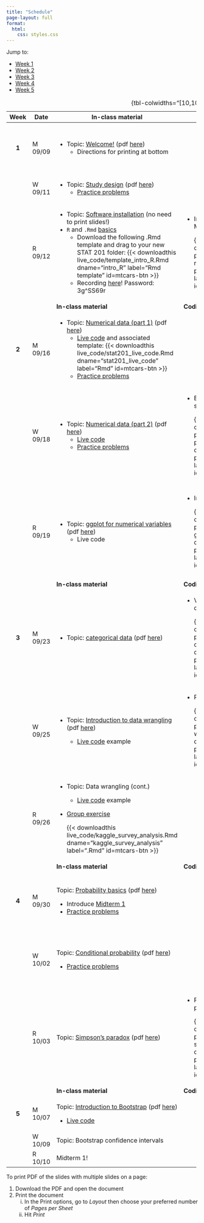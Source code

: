 ```yaml
---
title: "Schedule"
page-layout: full
format: 
  html:
    css: styles.css
---
```


Jump to:

-   [Week 1](#week1)
-   [Week 2](#week2)
-   [Week 3](#week3)
-   [Week 4](#week4)
-   [Week 5](#week5)

+--------------+---------+------------------------------------------------------------------------------------------------------------------------------------------------------------------------------------------------+-------------------------------------------------------------------------------------------------------------------------------------------------------+-----------------------------------------------------------------------------------------------+
| Week         | Date    | In-class material                                                                                                                                                                              | Coding practice                                                                                                                                       | Assignments                                                                                   |
+:============:+=========+================================================================================================================================================================================================+=======================================================================================================================================================+===============================================================================================+
| ::: {#week1} | M 09/09 | -   Topic: [Welcome!](slides/slides-00-welcome.qmd) (pdf [here](slides/pdf/slides-00.pdf))                                                                                                     |                                                                                                                                                       | -   Bring your completed quiz to next class                                                   |
| **1**        |         |     -   Directions for printing at bottom                                                                                                                                                      |                                                                                                                                                       |                                                                                               |
| :::          |         |                                                                                                                                                                                                |                                                                                                                                                       | -   Fill out [this survey](https://forms.gle/GmbiQXXCEk7xejJt5) by next class.                |
+--------------+---------+------------------------------------------------------------------------------------------------------------------------------------------------------------------------------------------------+-------------------------------------------------------------------------------------------------------------------------------------------------------+-----------------------------------------------------------------------------------------------+
|              | W 09/11 | -   Topic: [Study design](slides/slides-01-study-design.qmd) (pdf [here](slides/pdf/slides-01.pdf))                                                                                            |                                                                                                                                                       | -   Wednesday problems on [Problem Set 1](homework/hw1.pdf)                                   |
|              |         |     -   [Practice problems](practice_probs/practice-01-study-design.qmd)                                                                                                                       |                                                                                                                                                       |                                                                                               |
+--------------+---------+------------------------------------------------------------------------------------------------------------------------------------------------------------------------------------------------+-------------------------------------------------------------------------------------------------------------------------------------------------------+-----------------------------------------------------------------------------------------------+
|              | R 09/12 | -   Topic: [Software installation](slides/slides-02-toolkit-installation.qmd) (no need to print slides!)                                                                                       | -   Intro to R and R Markdown                                                                                                                         | -   Thursday problems on [Problem Set 1](homework/hw1.pdf)                                    |
|              |         | -   `R` and `.Rmd` [basics](live_code/intro_R.qmd)                                                                                                                                             |                                                                                                                                                       |                                                                                               |
|              |         |     -   Download the following .Rmd template and drag to your new STAT 201 folder: {{< downloadthis live_code/template_intro_R.Rmd dname="intro_R" label="Rmd template" id=mtcars-btn >}}      |     {{< downloadthis coding_practice/coding-practice-02-intro-r.Rmd dname="coding-practice-intro-R" label="Coding practice" id=mtcars-btn >}}         |                                                                                               |
|              |         |     -   Recording [here](https://middlebury.zoom.us/rec/share/_fy_lpsyDzdPIUmfu7k8FA1NksnClGkSHz0cPTV5ZXuc39LywW9h5oXchUXWaqhi.x6RNwGidelNURP9U%20Passcode:%203g%5ESS69r)! Password: 3g\^SS69r |                                                                                                                                                       |                                                                                               |
+--------------+---------+------------------------------------------------------------------------------------------------------------------------------------------------------------------------------------------------+-------------------------------------------------------------------------------------------------------------------------------------------------------+-----------------------------------------------------------------------------------------------+
| ::: {#week2} |         | **In-class material**                                                                                                                                                                          | **Coding practice**                                                                                                                                   | **Assignments**                                                                               |
| :::          |         |                                                                                                                                                                                                |                                                                                                                                                       |                                                                                               |
+--------------+---------+------------------------------------------------------------------------------------------------------------------------------------------------------------------------------------------------+-------------------------------------------------------------------------------------------------------------------------------------------------------+-----------------------------------------------------------------------------------------------+
| **2**        | M 09/16 | -   Topic: [Numerical data (part 1)](slides/slides-03-numerical-pt1.qmd) (pdf [here](slides/pdf/slides-03.pdf))                                                                                |                                                                                                                                                       | -   Monday problems on [Problem Set 2](homework/hw2.pdf)                                      |
|              |         |     -   [Live code](live_code/numerical_pt1_live.qmd) and associated template: {{< downloadthis live_code/stat201_live_code.Rmd dname="stat201_live_code" label="Rmd" id=mtcars-btn >}}        |                                                                                                                                                       | -   [Sunflower field](homework/sunflower_field.pdf)                                           |
|              |         |     -   [Practice problems](practice_probs/practice-03-numerical-data-pt1.qmd)                                                                                                                 |                                                                                                                                                       |                                                                                               |
+--------------+---------+------------------------------------------------------------------------------------------------------------------------------------------------------------------------------------------------+-------------------------------------------------------------------------------------------------------------------------------------------------------+-----------------------------------------------------------------------------------------------+
|              | W 09/18 | -   Topic: [Numerical data (part 2)](slides/slides-04-numerical-pt2.qmd) (pdf [here](slides/pdf/slides-04.pdf))                                                                                | -   Basic plots and summary statistics in R                                                                                                           | -   Wednesday problems on [Problem Set 2](homework/hw2.pdf)                                   |
|              |         |     -   [Live code](live_code/numerical_pt2_live.qmd)                                                                                                                                          |                                                                                                                                                       |                                                                                               |
|              |         |     -   [Practice problems](practice_probs/practice-04-numerical-data-pt2.qmd)                                                                                                                 |     {{< downloadthis coding_practice/coding-practice-04-numerical-pt2.Rmd dname="coding-practice-numerical" label="Coding practice" id=mtcars-btn >}} |                                                                                               |
+--------------+---------+------------------------------------------------------------------------------------------------------------------------------------------------------------------------------------------------+-------------------------------------------------------------------------------------------------------------------------------------------------------+-----------------------------------------------------------------------------------------------+
|              | R 09/19 | -   Topic: [ggplot for numerical variables](slides/slides-05-numerical-data-viz.qmd) (pdf [here](slides/pdf/slides-05.pdf))                                                                    | -   Introduction to ggplot                                                                                                                            | -   Thursday problems on [Problem Set 2](homework/hw2.pdf)                                    |
|              |         |     -   Live code                                                                                                                                                                              |                                                                                                                                                       |                                                                                               |
|              |         |                                                                                                                                                                                                |     {{< downloadthis coding_practice/coding-practice-05-ggplot.Rmd dname="coding-practice-ggplot" label="Coding practice" id=mtcars-btn >}}           | -   Associated `R` problems                                                                   |
|              |         |                                                                                                                                                                                                |                                                                                                                                                       |                                                                                               |
|              |         |                                                                                                                                                                                                |                                                                                                                                                       |     {{< downloadthis homework/hw2_r.Rmd dname="hw2_r" label="Problem Set 2" id=mtcars-btn >}} |
+--------------+---------+------------------------------------------------------------------------------------------------------------------------------------------------------------------------------------------------+-------------------------------------------------------------------------------------------------------------------------------------------------------+-----------------------------------------------------------------------------------------------+
| ::: {#week3} |         | **In-class material**                                                                                                                                                                          | **Coding practice**                                                                                                                                   | **Assignments**                                                                               |
| :::          |         |                                                                                                                                                                                                |                                                                                                                                                       |                                                                                               |
+--------------+---------+------------------------------------------------------------------------------------------------------------------------------------------------------------------------------------------------+-------------------------------------------------------------------------------------------------------------------------------------------------------+-----------------------------------------------------------------------------------------------+
| **3**        | M 09/23 | -   Topic: [categorical data](slides/slides-06-categorical-data.qmd) (pdf [here](slides/pdf/slides-06.pdf))                                                                                    | -   Visualizing categorical data                                                                                                                      | -   Monday problems on [Problem Set 3](homework/hw3.pdf)                                      |
|              |         |                                                                                                                                                                                                |                                                                                                                                                       |                                                                                               |
|              |         |                                                                                                                                                                                                |     {{< downloadthis coding_practice/coding-practice-06-categorical.Rmd dname="coding-practice-categorical" label="Coding practice" id=mtcars-btn >}} |                                                                                               |
+--------------+---------+------------------------------------------------------------------------------------------------------------------------------------------------------------------------------------------------+-------------------------------------------------------------------------------------------------------------------------------------------------------+-----------------------------------------------------------------------------------------------+
|              | W 09/25 | -   Topic: [Introduction to data wrangling](slides/slides-07-wrangling.qmd) (pdf [here](slides/pdf/slides-07.pdf))                                                                             | -   Practice with wrangling                                                                                                                           | Begin working through [this `R` lab](homework/hw3_r.Rmd):                                     |
|              |         |                                                                                                                                                                                                |                                                                                                                                                       |                                                                                               |
|              |         |     -   [Live code](live_code/data_wrangling_pt1.qmd) example                                                                                                                                  |     {{< downloadthis coding_practice/coding-practice-07-wrangling.Rmd dname="coding-practice-wrangling" label="Coding practice" id=mtcars-btn >}}     | {{< downloadthis homework/hw3_r.Rmd dname="hw3_r" label="Problem Set 3" id=mtcars-btn >}}     |
+--------------+---------+------------------------------------------------------------------------------------------------------------------------------------------------------------------------------------------------+-------------------------------------------------------------------------------------------------------------------------------------------------------+-----------------------------------------------------------------------------------------------+
|              | R 09/26 | -   Topic: Data wrangling (cont.)                                                                                                                                                              |                                                                                                                                                       | Continue working on the above lab.                                                            |
|              |         |                                                                                                                                                                                                |                                                                                                                                                       |                                                                                               |
|              |         |     -   [Live code](live_code/data_wrangling_pt2.qmd) example                                                                                                                                  |                                                                                                                                                       |                                                                                               |
|              |         |                                                                                                                                                                                                |                                                                                                                                                       |                                                                                               |
|              |         | -   [Group exercise](live_code/kaggle_survey_analysis.Rmd)                                                                                                                                     |                                                                                                                                                       |                                                                                               |
|              |         |                                                                                                                                                                                                |                                                                                                                                                       |                                                                                               |
|              |         |     {{< downloadthis live_code/kaggle_survey_analysis.Rmd dname="kaggle_survey_analysis" label=".Rmd" id=mtcars-btn >}}                                                                        |                                                                                                                                                       |                                                                                               |
+--------------+---------+------------------------------------------------------------------------------------------------------------------------------------------------------------------------------------------------+-------------------------------------------------------------------------------------------------------------------------------------------------------+-----------------------------------------------------------------------------------------------+
| ::: {#week4} |         | **In-class material**                                                                                                                                                                          | **Coding practice**                                                                                                                                   | **Assignments**                                                                               |
| :::          |         |                                                                                                                                                                                                |                                                                                                                                                       |                                                                                               |
+--------------+---------+------------------------------------------------------------------------------------------------------------------------------------------------------------------------------------------------+-------------------------------------------------------------------------------------------------------------------------------------------------------+-----------------------------------------------------------------------------------------------+
| **4**        | M 09/30 | Topic: [Probability basics](slides/slides-08-probability.qmd) (pdf [here](slides/pdf/slides-08.pdf))                                                                                           |                                                                                                                                                       | -   Monday problems on [Problem Set 4](homework/hw4.pdf)                                      |
|              |         |                                                                                                                                                                                                |                                                                                                                                                       |                                                                                               |
|              |         | -   Introduce [Midterm 1](midterms.qmd)                                                                                                                                                        |                                                                                                                                                       | **Note**: this week's problem set is due Saturday 10/05 midnight!                             |
|              |         | -   [Practice problems](practice_probs/practice-08-probability.qmd)                                                                                                                            |                                                                                                                                                       |                                                                                               |
+--------------+---------+------------------------------------------------------------------------------------------------------------------------------------------------------------------------------------------------+-------------------------------------------------------------------------------------------------------------------------------------------------------+-----------------------------------------------------------------------------------------------+
|              | W 10/02 | Topic: [Conditional probability](slides/slides-09-conditional-probability.qmd) (pdf [here](slides/pdf/slides-09.pdf))                                                                          |                                                                                                                                                       | -   Wednesday problems on [Problem Set 4](homework/hw4.pdf)                                   |
|              |         |                                                                                                                                                                                                |                                                                                                                                                       |                                                                                               |
|              |         | -   [Practice problems](practice_probs/practice-09-conditional-probability.qmd)                                                                                                                |                                                                                                                                                       | **Note**: this week's problem set is due Saturday 10/05 midnight!                             |
+--------------+---------+------------------------------------------------------------------------------------------------------------------------------------------------------------------------------------------------+-------------------------------------------------------------------------------------------------------------------------------------------------------+-----------------------------------------------------------------------------------------------+
|              | R 10/03 | Topic: [Simpson's paradox](slides/slides-10-simpsons.qmd) (pdf [here](slides/pdf/slides-10.pdf))                                                                                               | -   Practice with wrangling: probabilities                                                                                                            |                                                                                               |
|              |         |                                                                                                                                                                                                |                                                                                                                                                       |                                                                                               |
|              |         |                                                                                                                                                                                                |     {{< downloadthis coding_practice/coding-practice-10-simpsons.Rmd dname="coding-practice-probability" label="Coding practice" id=mtcars-btn >}}    |                                                                                               |
+--------------+---------+------------------------------------------------------------------------------------------------------------------------------------------------------------------------------------------------+-------------------------------------------------------------------------------------------------------------------------------------------------------+-----------------------------------------------------------------------------------------------+
| ::: {#week5} |         | **In-class material**                                                                                                                                                                          | **Coding practice**                                                                                                                                   | **Assignments**                                                                               |
| :::          |         |                                                                                                                                                                                                |                                                                                                                                                       |                                                                                               |
+--------------+---------+------------------------------------------------------------------------------------------------------------------------------------------------------------------------------------------------+-------------------------------------------------------------------------------------------------------------------------------------------------------+-----------------------------------------------------------------------------------------------+
| **5**        | M 10/07 | Topic: [Introduction to Bootstrap](slides/slides-11-bootstrap.qmd) (pdf [here](slides/pdf/slides-11.pdf))                                                                                      |                                                                                                                                                       | No problem set this week. Study for midterm!                                                  |
|              |         |                                                                                                                                                                                                |                                                                                                                                                       |                                                                                               |
|              |         | -   [Live code](live_code/bootstrap_dist.qmd)                                                                                                                                                  |                                                                                                                                                       |                                                                                               |
+--------------+---------+------------------------------------------------------------------------------------------------------------------------------------------------------------------------------------------------+-------------------------------------------------------------------------------------------------------------------------------------------------------+-----------------------------------------------------------------------------------------------+
|              | W 10/09 | Topic: Bootstrap confidence intervals                                                                                                                                                          |                                                                                                                                                       |                                                                                               |
+--------------+---------+------------------------------------------------------------------------------------------------------------------------------------------------------------------------------------------------+-------------------------------------------------------------------------------------------------------------------------------------------------------+-----------------------------------------------------------------------------------------------+
|              | R 10/10 | Midterm 1!                                                                                                                                                                                     |                                                                                                                                                       |                                                                                               |
+--------------+---------+------------------------------------------------------------------------------------------------------------------------------------------------------------------------------------------------+-------------------------------------------------------------------------------------------------------------------------------------------------------+-----------------------------------------------------------------------------------------------+

: {tbl-colwidths="\[10,10,40,40\]"}

To print PDF of the slides with multiple slides on a page:

1.  Download the PDF and open the document
2.  Print the document
    i.  In the Print options, go to *Layout* then choose your preferred number of *Pages per Sheet*
    ii. Hit *Print*
